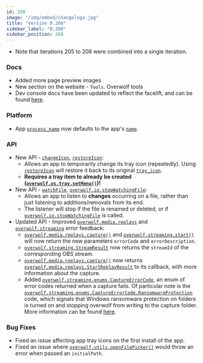 ```yaml
---
id: 208
image: "/img/embed/changelogs.jpg"
title: "Version 0.208"
sidebar_label: "0.208"
sidebar_position: 208
---
```


* Note that iterations 205 to 208 were combined into a single iteration.

### Docs
- Added more page preview images
- New section on the website - `Tools`. Overwolf tools 
- Dev console docs have been updated to reflect the facelift, and can be found [here](/tools/develeopers-console).

### Platform
- App [`process_name`](/api/manifest#process_name) now defaults to the app's [`name`](/api/manifest#meta-name).

### API
- New API - [`changeIcon`](/api/os/tray/changeiconpath-callback), [`restoreIcon`](/api/os/tray/restoreicon-callback):
    - Allows an app to temporarily change its tray icon (repeatedly). Using [`restoreIcon`](/api/os/tray/restoreicon-callback) will restore it back to its original [`tray_icon`](/api/manifest#meta-tray_icon).
    - **Requires a tray item to already be created ([`overwolf.os.tray.setMenu()`](/api/os/tray/setmenumenu-callback))!**
- New API - [`watchFile`](/api/io#watchfilefilepath-callback), [`overwolf.io.stopWatchingFile`](/api/io#stopwatchingfilefilepath-callback):
    - Allows an app to listen to **changes** occurring on a file, rather than just listening to additions/removals from its end.
    - The listener will stop if the file is renamed or deleted, or if [`overwolf.io.stopWatchingFile`](/api/io#stopwatchingfilefilepath-callback) is called.
- Updated API - Improved [`overwolf.media.replays`](/api/media/replays) and [`overwolf.streaming`](/api/streaming) error feedback:
    - [`overwolf.media.replays.capture()`](/api/media/replays#capturepastduration-futureduration-capturefinishedcallback-callback) and [`overwolf.streaming.start()`](/api/streaming/startsettings-callback) will now return the new parameters `errorCode` and `errorDescription`.
    - [`overwolf.streaming.StreamResult`](/api/streaming#streamResult-object) now returns the `streamId` of the corresponding OBS stream.
    - [`overwolf.media.replays.capture()`](/api/media/replays#capturepastduration-futureduration-capturefinishedcallback-callback) now returns [`overwolf.media.replays.StartReplayResult`](/api/media/replays/replayresult-object) to its callback, with more information about the capture.
    - Added [`overwolf.streaming.enums.CaptureErrorCode`](/api/streaming#captureerrorcode-enum), an enum of error codes returned when a capture fails. Of particular note is the [`overwolf.streaming.enums.CaptureErrorCode.RansomwareProtection`](/api/streaming#ransomwareprotection-note) code,
    which signals that Windows ransomware protection on folders is turned on and stopping overwolf from writing to the capture folder. More information can be found [here](https://learn.microsoft.com/en-us/microsoft-365/security/defender-endpoint/controlled-folders?view=o365-worldwide#windows-system-folders-are-protected-by-default).

### Bug Fixes
- Fixed an issue affecting app tray icons on the first install of the app.
- Fixed an issue where [`overwolf.utils.openFilePicker()`](/api/utils/#openfilepickerfilter-initialpath-callback) would throw an error when passed an  `initialPath`.
